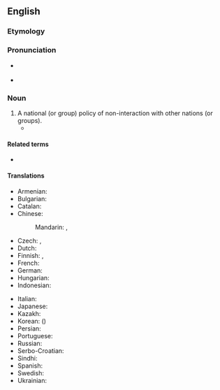 ==English==
{{wikipedia}}

===Etymology===
{{suffix|en|isolation|ism}}

===Pronunciation===
* {{a|US|Canada}} {{IPA|en|/ˌaɪsəˈleɪʃəˌnɪzəm/}}
* {{audio|en|en-ca-synth-isolationism.ogg|audio (Canada)}}

===Noun===
{{en-noun|~}}

# A national (or group) policy of non-interaction with other nations (or groups).
#* {{quote-journal|en|date=2020, 7 November|title=World now looks at how Biden will reshape U.S. policies after turbulent Trump era|author=Shibani Mahtani|author2=Miriam Berger|journal={{w|The Washington Post}}|url=https://www.washingtonpost.com/world/2020/11/07/world-reaction-us-election/|passage=Many hope the period of American '''isolationism''' and country-first populism under President Trump will give way to an era of renewed U.S. global leadership and embrace of multilateralism to tackle common challenges.}}

====Related terms====
* {{l|en|isolationist}}

====Translations====
{{trans-top|policy of non-interaction}}
* Armenian: {{t+|hy|իզոլյացիոնիզմ}}
* Bulgarian: {{t|bg|изолационизъм|m|sc=Cyrl}}
* Catalan: {{t|ca|aïllacionisme|m}}
* Chinese:
*: Mandarin: {{t+|cmn|孤立主義|sc=Hani}}, {{t+|cmn|孤立主义|tr=gūlìzhǔyì|sc=Hani}}
* Czech: {{t|cs|izolacionismus|m}}, {{t|cs|izolacionizmus|m}}
* Dutch: {{t|nl|isolationisme|n}}
* Finnish: {{t+|fi|eristäytyminen}}, {{t|fi|isolationismi}}
* French: {{t+|fr|isolationnisme|m}}
* German: {{t|de|Isolationismus|m}}
* Hungarian: {{t+|hu|izolacionizmus}}
* Indonesian: {{t+|id|isolasionisme}}
{{trans-mid}}
* Italian: {{t+|it|isolazionismo|m}}
* Japanese: {{t|ja|孤立主義|tr=こりつしゅぎ, koritsushugi|sc=Jpan}}
* Kazakh: {{t|kk|изоляционизм}}
* Korean: {{t+|ko|고립주의}} ({{t+|ko|孤立主義}})
* Persian: {{t+|fa|انزواطلبی}}
* Portuguese: {{t+|pt|isolacionismo|m}}
* Russian: {{t+|ru|изоляциони́зм|m}}
* Serbo-Croatian: {{t+|sh|izolacionizam|m}}
* Sindhi: {{t|sd|اڪيلائپ جي نيتي}}
* Spanish: {{t+|es|aislacionismo|m}}
* Swedish: {{t+|sv|isolationism|c}}
* Ukrainian: {{t|uk|ізоляціоні́зм|m}}
{{trans-bottom}}